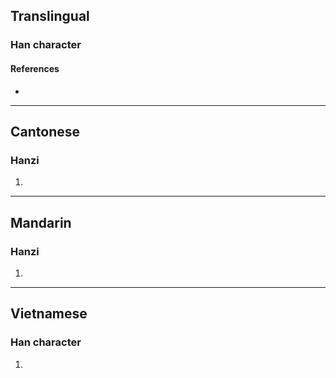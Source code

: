 {{character info/new}}
==Translingual==

===Han character===
{{Han char|rn=86|rad=火|as=08|sn=12|four=|canj=FOIP|ids=⿰火念}}

====References====
* {{Han ref|kx=0675.191|hdz=32210.021|uh=713E|ud=28990}}

----

==Cantonese==

===Hanzi===
{{yue-hanzi|jyut=[[nam4]]|y=nam4}}

# {{defn|lang=yue|sort=火08}}

----

==Mandarin==

===Hanzi===
{{cmn-hanzi|pin=[[niǎn]] ([[nian3]])|wg=nien<sup>3</sup>}}

# {{defn|lang=cmn|sort=火08}}

----

==Vietnamese==

===Han character===
{{vi-hantu|nám|rs=火08}}

# {{defn|lang=vi|sort=火08}}